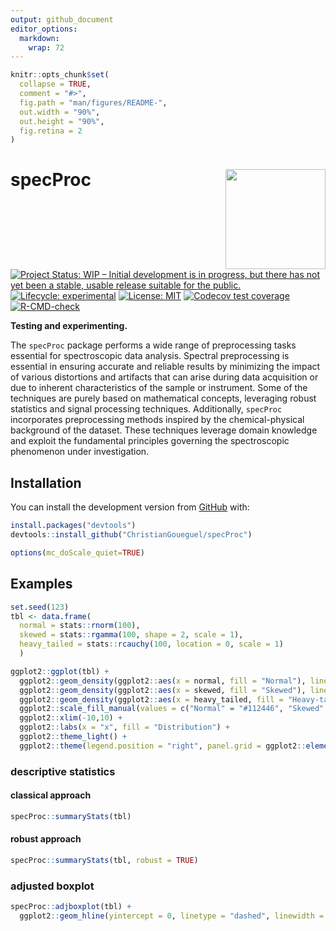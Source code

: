 ```yaml
---
output: github_document
editor_options: 
  markdown: 
    wrap: 72
---
```


<!-- README.md is generated from README.Rmd. Please edit that file -->

```r
knitr::opts_chunk$set(
  collapse = TRUE,
  comment = "#>",
  fig.path = "man/figures/README-",
  out.width = "90%",
  out.height = "90%",
  fig.retina = 2
)
```

<!-- badges: start -->

# specProc <img src="man/figures/logo.png" align="right" height="160"/>

[![Project Status: WIP -- Initial development is in progress, but there
has not yet been a stable, usable release suitable for the
public.](https://www.repostatus.org/badges/latest/active.svg)](https://www.repostatus.org/#active)
[![Lifecycle:
experimental](https://img.shields.io/badge/lifecycle-experimental-orange.svg)](https://lifecycle.r-lib.org/articles/stages.html#experimental)
[![License:
MIT](https://img.shields.io/badge/License-MIT-blue.svg)](https://opensource.org/licenses/MIT)
[![Codecov test
coverage](https://codecov.io/gh/ChristianGoueguel/specProc/branch/main/graph/badge.svg)](https://app.codecov.io/gh/ChristianGoueguel/specProc?branch=main)
[![R-CMD-check](https://github.com/ChristianGoueguel/specProc/actions/workflows/R-CMD-check.yaml/badge.svg)](https://github.com/ChristianGoueguel/specProc/actions/workflows/R-CMD-check.yaml)

<!-- badges: end -->

**Testing and experimenting.**

The `specProc` package performs a wide range of preprocessing tasks essential for spectroscopic data analysis. Spectral preprocessing is essential in ensuring accurate and reliable results by minimizing the impact of various distortions and artifacts that can arise during data acquisition or due to inherent characteristics of the sample or instrument. Some of the techniques are purely based on mathematical concepts, leveraging robust statistics and signal processing techniques. Additionally, `specProc` incorporates preprocessing methods inspired by the chemical-physical background of the dataset. These techniques leverage domain knowledge and exploit the fundamental principles governing the spectroscopic phenomenon under investigation.

## Installation

You can install the development version from
[GitHub](https://github.com/) with:

``` r
install.packages("devtools")
devtools::install_github("ChristianGoueguel/specProc")
```
```r
options(mc_doScale_quiet=TRUE)
```

## Examples
```r
set.seed(123)
tbl <- data.frame(
  normal = stats::rnorm(100),
  skewed = stats::rgamma(100, shape = 2, scale = 1),
  heavy_tailed = stats::rcauchy(100, location = 0, scale = 1)
  )
```

```r
ggplot2::ggplot(tbl) +
  ggplot2::geom_density(ggplot2::aes(x = normal, fill = "Normal"), linewidth = 0.1, adjust = 2L, alpha = 1/5) +
  ggplot2::geom_density(ggplot2::aes(x = skewed, fill = "Skewed"), linetype = "dashed", linewidth = 0.1, adjust = 2L, alpha = 1/5) +
  ggplot2::geom_density(ggplot2::aes(x = heavy_tailed, fill = "Heavy-tailed"), linetype = "dotted", linewidth = 0.1, adjust = 2L, alpha = 1/5) +
  ggplot2::scale_fill_manual(values = c("Normal" = "#112446", "Skewed" = "red", "Heavy-tailed" = "blue")) +
  ggplot2::xlim(-10,10) +
  ggplot2::labs(x = "x", fill = "Distribution") +
  ggplot2::theme_light() +
  ggplot2::theme(legend.position = "right", panel.grid = ggplot2::element_blank())
```

### descriptive statistics

#### classical approach
```r
specProc::summaryStats(tbl)
```

#### robust approach
```r
specProc::summaryStats(tbl, robust = TRUE)
```

### adjusted boxplot

```r
specProc::adjboxplot(tbl) +
  ggplot2::geom_hline(yintercept = 0, linetype = "dashed", linewidth = 0.1)
```






















